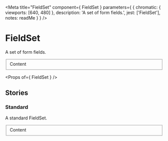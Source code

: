 
<Meta
  title="FieldSet"
  component={ FieldSet }
  parameters={ {
    chromatic: { viewports: [640, 480] },
    description: 'A set of form fields.',
    jest: ['FieldSet'],
    notes: readMe
  } }
/>

# FieldSet

<p><Tag text="Internal" /></p>

A set of form fields.

<Preview withToolbar>
  <Story name="FieldSet">
    <FieldSet legend="My fieldset">Content</FieldSet>
  </Story>
</Preview>

<Props of={ FieldSet } />


## Stories
### Standard

A standard FieldSet.

<Preview>
  <Story name="Standard">
    <FieldSet legend="My fieldset">Content</FieldSet>
  </Story>
</Preview>

